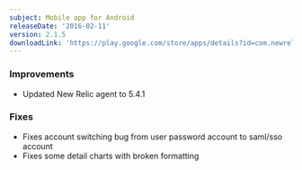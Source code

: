 ```yaml
---
subject: Mobile app for Android
releaseDate: '2016-02-11'
version: 2.1.5
downloadLink: 'https://play.google.com/store/apps/details?id=com.newrelic.rpm&hl=en'
---
```


### Improvements

* Updated New Relic agent to 5.4.1

### Fixes

* Fixes account switching bug from user password account to saml/sso account
* Fixes some detail charts with broken formatting
